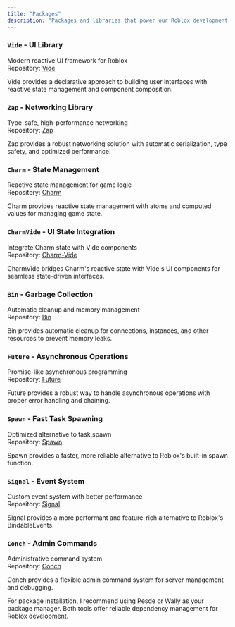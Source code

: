 ```yaml
---
title: "Packages"
description: "Packages and libraries that power our Roblox development workflow, providing robust solutions for UI, networking, state management, and more."
---
```


### `Vide` - UI Library

Modern reactive UI framework for Roblox\
Repository: [Vide](https://github.com/centau/vide)

Vide provides a declarative approach to building user interfaces with reactive state management and component composition.

### `Zap` - Networking Library

Type-safe, high-performance networking\
Repository: [Zap](zap.redblox.dev)

Zap provides a robust networking solution with automatic serialization, type safety, and optimized performance.

### `Charm` - State Management

Reactive state management for game logic\
Repository: [Charm](https://github.com/littensy/charm)

Charm provides reactive state management with atoms and computed values for managing game state.

### `CharmVide` - UI State Integration

Integrate Charm state with Vide components\
Repository: [Charm-Vide](https://github.com/littensy/charm?tab=readme-ov-file#-vide)

CharmVide bridges Charm's reactive state with Vide's UI components for seamless state-driven interfaces.

### `Bin` - Garbage Collection

Automatic cleanup and memory management\
Repository: [Bin](https://util.redblox.dev/bin.html)

Bin provides automatic cleanup for connections, instances, and other resources to prevent memory leaks.

### `Future` - Asynchronous Operations

Promise-like asynchronous programming\
Repository: [Future](https://util.redblox.dev/future.html)

Future provides a robust way to handle asynchronous operations with proper error handling and chaining.

### `Spawn` - Fast Task Spawning

Optimized alternative to task.spawn\
Repository: [Spawn](https://util.redblox.dev/spawn.html)

Spawn provides a faster, more reliable alternative to Roblox's built-in spawn function.

### `Signal` - Event System

Custom event system with better performance\
Repository: [Signal](https://util.redblox.dev/signal.html)

Signal provides a more performant and feature-rich alternative to Roblox's BindableEvents.

### `Conch` - Admin Commands

Administrative command system\
Repository: [Conch](https://alicesaidhi.github.io/conch)

Conch provides a flexible admin command system for server management and debugging.

<Tip>
  For package installation, I recommend using Pesde or Wally as your package manager. Both tools offer reliable dependency management for Roblox development.
</Tip>